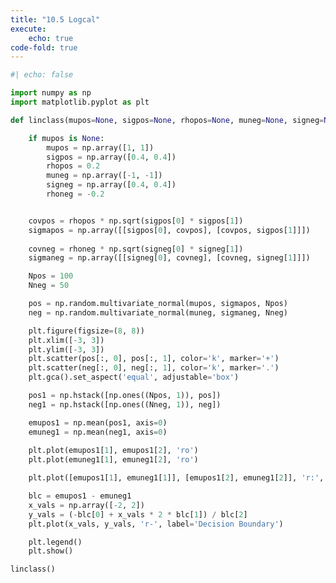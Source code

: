 ```yaml
---
title: "10.5 Logcal"
execute: 
    echo: true
code-fold: true
---
```


```python

#| echo: false

import numpy as np
import matplotlib.pyplot as plt

def linclass(mupos=None, sigpos=None, rhopos=None, muneg=None, signeg=None, rhoneg=None):

    if mupos is None:
        mupos = np.array([1, 1])
        sigpos = np.array([0.4, 0.4])
        rhopos = 0.2
        muneg = np.array([-1, -1])
        signeg = np.array([0.4, 0.4])
        rhoneg = -0.2


    covpos = rhopos * np.sqrt(sigpos[0] * sigpos[1])
    sigmapos = np.array([[sigpos[0], covpos], [covpos, sigpos[1]]])
    
    covneg = rhoneg * np.sqrt(signeg[0] * signeg[1])
    sigmaneg = np.array([[signeg[0], covneg], [covneg, signeg[1]]])

    Npos = 100
    Nneg = 50

    pos = np.random.multivariate_normal(mupos, sigmapos, Npos)
    neg = np.random.multivariate_normal(muneg, sigmaneg, Nneg)

    plt.figure(figsize=(8, 8))
    plt.xlim([-3, 3])
    plt.ylim([-3, 3])
    plt.scatter(pos[:, 0], pos[:, 1], color='k', marker='+')
    plt.scatter(neg[:, 0], neg[:, 1], color='k', marker='.')
    plt.gca().set_aspect('equal', adjustable='box')

    pos1 = np.hstack([np.ones((Npos, 1)), pos])
    neg1 = np.hstack([np.ones((Nneg, 1)), neg])

    emupos1 = np.mean(pos1, axis=0)
    emuneg1 = np.mean(neg1, axis=0)
    
    plt.plot(emupos1[1], emupos1[2], 'ro')
    plt.plot(emuneg1[1], emuneg1[2], 'ro')

    plt.plot([emupos1[1], emuneg1[1]], [emupos1[2], emuneg1[2]], 'r:', label='Separation Line')

    blc = emupos1 - emuneg1
    x_vals = np.array([-2, 2])
    y_vals = (-blc[0] + x_vals * 2 * blc[1]) / blc[2]
    plt.plot(x_vals, y_vals, 'r-', label='Decision Boundary')

    plt.legend()
    plt.show()

linclass()


```